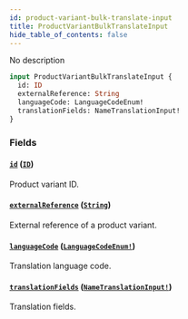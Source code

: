 ```yaml
---
id: product-variant-bulk-translate-input
title: ProductVariantBulkTranslateInput
hide_table_of_contents: false
---
```


No description

```graphql
input ProductVariantBulkTranslateInput {
  id: ID
  externalReference: String
  languageCode: LanguageCodeEnum!
  translationFields: NameTranslationInput!
}
```

### Fields

#### [`id`](#) ([`ID`](../../../developer/api-reference/scalars/id))

Product variant ID.

#### [`externalReference`](#) ([`String`](../../../developer/api-reference/scalars/string))

External reference of a product variant.

#### [`languageCode`](#) ([`LanguageCodeEnum!`](../../../developer/api-reference/enums/language-code-enum))

Translation language code.

#### [`translationFields`](#) ([`NameTranslationInput!`](../../../developer/api-reference/inputs/name-translation-input))

Translation fields.
